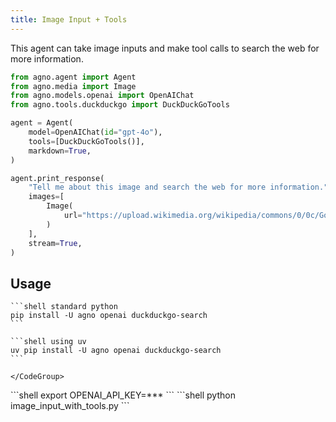 ```yaml
---
title: Image Input + Tools
---
```


This agent can take image inputs and make tool calls to search the web for more information.

```python image_input_with_tools.py
from agno.agent import Agent
from agno.media import Image
from agno.models.openai import OpenAIChat
from agno.tools.duckduckgo import DuckDuckGoTools

agent = Agent(
    model=OpenAIChat(id="gpt-4o"),
    tools=[DuckDuckGoTools()],
    markdown=True,
)

agent.print_response(
    "Tell me about this image and search the web for more information.",
    images=[
        Image(
            url="https://upload.wikimedia.org/wikipedia/commons/0/0c/GoldenGateBridge-001.jpg"
        )
    ],
    stream=True,
)
```

## Usage

<Steps>
  <Step title="Install libraries">
    <CodeGroup>

    ```shell standard python
    pip install -U agno openai duckduckgo-search
    ```

    ```shell using uv
    uv pip install -U agno openai duckduckgo-search
    ```

    </CodeGroup>
  </Step>

  <Step title="Export API keys">
    ```shell
    export OPENAI_API_KEY=***
    ```
  </Step>

  <Step title="Run the agent">
    ```shell
    python image_input_with_tools.py
    ```
  </Step>

</Steps>